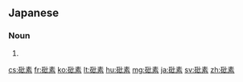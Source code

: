 ==Japanese==
{{ja-kanjitab|ひ|そ|yomi=o}}

===Noun===
{{ja-noun|ひそ|ヒそ}}

# {{alternative form of|ヒ素|lang=ja}}

[[cs:砒素]]
[[fr:砒素]]
[[ko:砒素]]
[[lt:砒素]]
[[hu:砒素]]
[[mg:砒素]]
[[ja:砒素]]
[[sv:砒素]]
[[zh:砒素]]
